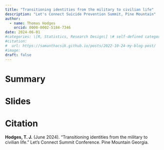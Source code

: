 ```yaml
---
title: "Transitioning identities from the military to civilian life"
description: "Let's Connect Suicide Prevention Summit, Pine Mountain"
author:
  - name: Thomas Hodges
    orcid: 0000-0002-5184-7346
date: 2024-06-01
#categories: \[R, Statistics, Research Design\] \# self-defined categories
#citation: 
#  url: https://samanthacsik.github.io/posts/2022-10-24-my-blog-post/ 
#image: 
draft: false
---
```


# Summary

# Slides

# Citation

**Hodges, T. J.** (June 2024). “Transitioning identities from the military to civilian life.” Let’s Connect Summit Conference. Pine Mountain Georgia.
